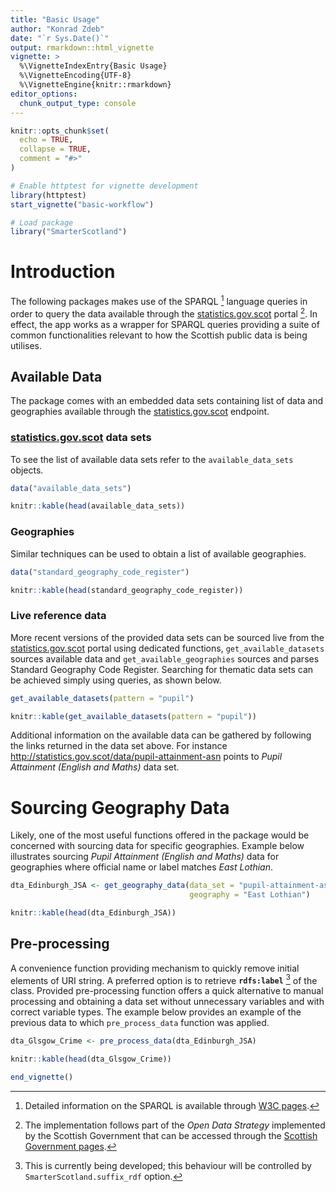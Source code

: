 ```yaml
---
title: "Basic Usage"
author: "Konrad Zdeb"
date: "`r Sys.Date()`"
output: rmarkdown::html_vignette
vignette: >
  %\VignetteIndexEntry{Basic Usage}
  %\VignetteEncoding{UTF-8}
  %\VignetteEngine{knitr::rmarkdown}
editor_options: 
  chunk_output_type: console
---
```


```r
knitr::opts_chunk$set(
  echo = TRUE,
  collapse = TRUE,
  comment = "#>"
)

# Enable httptest for vignette development
library(httptest)
start_vignette("basic-workflow")

# Load package
library("SmarterScotland")
```

# Introduction

The following packages makes use of the SPARQL [^1] language queries in order to query the data available through the [statistics.gov.scot](http://statistics.gov.scot) portal [^2]. In effect, the app works as a wrapper for SPARQL queries providing a suite of common functionalities relevant to how the Scottish public data is being utilises.

## Available Data

The package comes with an embedded data sets containing list of data and geographies available through the [statistics.gov.scot](http://statistics.gov.scot) endpoint. 

### [statistics.gov.scot](http://statistics.gov.scot) data sets

To see the list of available data sets refer to the `available_data_sets` objects.

```r
data("available_data_sets")
```
```r
knitr::kable(head(available_data_sets))
```

### Geographies

Similar techniques can be used to obtain a list of available geographies.

```r
data("standard_geography_code_register")
```
```r
knitr::kable(head(standard_geography_code_register))
```

### Live reference data

More recent versions of the provided data sets can be sourced live from the [statistics.gov.scot](http://statistics.gov.scot) portal using dedicated functions, `get_available_datasets` sources available data and `get_available_geographies` sources and parses Standard Geography Code Register. Searching for thematic data sets can be achieved simply using queries, as shown below. 

```r
get_available_datasets(pattern = "pupil")
```
```r
knitr::kable(get_available_datasets(pattern = "pupil"))
```

Additional information on the available data can be gathered by following the links returned in the data set above. For instance [http://statistics.gov.scot/data/pupil-attainment-asn](http://statistics.gov.scot/data/pupil-attainment-asn) points to *Pupil Attainment (English and Maths)* data set.

# Sourcing Geography Data

Likely, one of the most useful functions offered in the package would be concerned with sourcing data for specific geographies. Example below illustrates sourcing *Pupil Attainment (English and Maths)* data for geographies where official name or label matches *East Lothian*. 

```r
dta_Edinburgh_JSA <- get_geography_data(data_set = "pupil-attainment-asn",
                                        geography = "East Lothian")
```
```r
knitr::kable(head(dta_Edinburgh_JSA))
```

## Pre-processing

A convenience function providing mechanism to quickly remove initial elements of URI string. A preferred option is to retrieve **`rdfs:label`** [^3] of the class. Provided pre-processing function offers a quick alternative to manual processing and obtaining a data set without unnecessary variables and with correct variable types. The example below provides an example of the previous data to which `pre_process_data` function was applied.

```r
dta_Glsgow_Crime <- pre_process_data(dta_Edinburgh_JSA)
```
```r
knitr::kable(head(dta_Glsgow_Crime))
```


```r
end_vignette()
```

[^1]: Detailed information on the SPARQL is available through [W3C pages](https://www.w3.org/TR/rdf-sparql-query/).
[^2]: The implementation follows part of the *Open Data Strategy* implemented by the Scottish Government that can be accessed through the [Scottish Government pages](http://www.gov.scot/Topics/Economy/digital/digitalservices/datamanagement/OpenData).
[^3]: This is currently being developed; this behaviour will be controlled by `SmarterScotland.suffix_rdf` option.